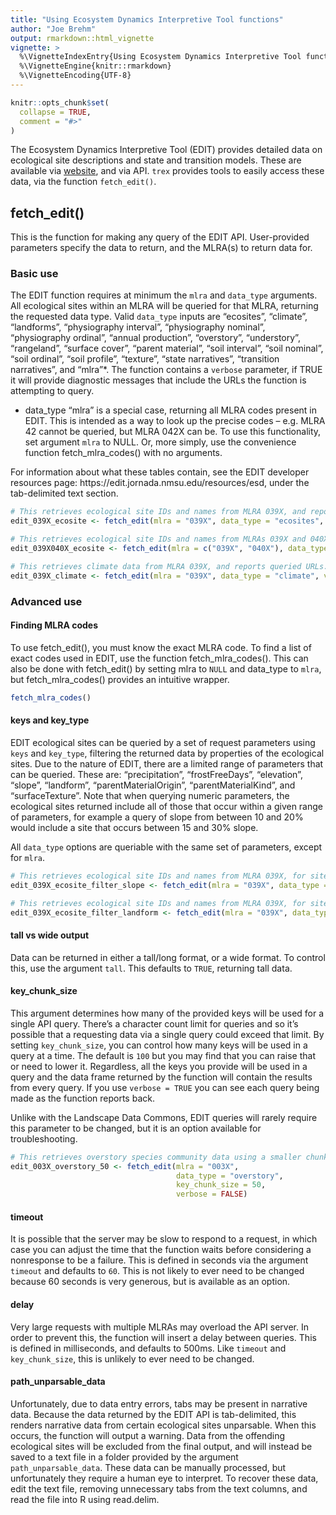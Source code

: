 ```yaml
---
title: "Using Ecosystem Dynamics Interpretive Tool functions"
author: "Joe Brehm"
output: rmarkdown::html_vignette
vignette: >
  %\VignetteIndexEntry{Using Ecosystem Dynamics Interpretive Tool functions}
  %\VignetteEngine{knitr::rmarkdown}
  %\VignetteEncoding{UTF-8}
---
```


```r
knitr::opts_chunk$set(
  collapse = TRUE,
  comment = "#>"
)
```

The Ecosystem Dynamics Interpretive Tool (EDIT) provides detailed data on ecological site descriptions and state and transition models. These are available via [website](https://edit.jornada.nmsu.edu/), and via API. `trex` provides tools to easily access these data, via the function `fetch_edit()`. 

## fetch_edit()

This is the function for making any query of the EDIT API. User-provided parameters specify the data to return, and the MLRA(s) to return data for.

### Basic use

The EDIT function requires at minimum the `mlra` and `data_type` arguments. All ecological sites within an MLRA will be queried for that MLRA, returning the requested data type. Valid `data_type` inputs are "ecosites", "climate", "landforms", "physiography interval", "physiography nominal", "physiography ordinal", "annual production", "overstory", "understory", "rangeland", "surface cover", "parent material", "soil interval", "soil nominal", "soil ordinal", "soil profile", "texture", "state narratives", "transition narratives", and "mlra"*. The function contains a `verbose` parameter, if TRUE it will provide diagnostic messages that include the URLs the function is attempting to query. 

* data_type "mlra" is a special case, returning all MLRA codes present in EDIT. This is intended as a way to look up the precise codes -- e.g. MLRA 42 cannot be queried, but MLRA 042X can be. To use this functionality, set argument `mlra` to NULL. Or, more simply, use the convenience function fetch_mlra_codes() with no arguments.

For information about what these tables contain, see the EDIT developer resources page: https://edit.jornada.nmsu.edu/resources/esd, under the tab-delimited text section. 

```r
# This retrieves ecological site IDs and names from MLRA 039X, and reports queried URLs.
edit_039X_ecosite <- fetch_edit(mlra = "039X", data_type = "ecosites", verbose = TRUE)

# This retrieves ecological site IDs and names from MLRAs 039X and 040X, and reports queried URLs.
edit_039X040X_ecosite <- fetch_edit(mlra = c("039X", "040X"), data_type = "ecosites", verbose = TRUE)

# This retrieves climate data from MLRA 039X, and reports queried URLs.
edit_039X_climate <- fetch_edit(mlra = "039X", data_type = "climate", verbose = TRUE)

```

### Advanced use

#### Finding MLRA codes
To use fetch_edit(), you must know the exact MLRA code. To find a list of exact codes used in EDIT, use the function fetch_mlra_codes(). This can also be done with fetch_edit() by setting mlra to `NULL` and data_type to `mlra`, but fetch_mlra_codes() provides an intuitive wrapper.

```r
fetch_mlra_codes()
```

#### keys and key_type
EDIT ecological sites can be queried by a set of request parameters using `keys` and `key_type`, filtering the returned data by properties of the ecological sites. Due to the nature of EDIT, there are a limited range of parameters that can be queried. These are: "precipitation", "frostFreeDays", "elevation", "slope", "landform", "parentMaterialOrigin", "parentMaterialKind", and "surfaceTexture". Note that when querying numeric parameters, the ecological sites returned include all of those that occur within a given range of parameters, for example a query of slope from between 10 and 20% would include a site that occurs between 15 and 30% slope.

All `data_type` options are queriable with the same set of parameters, except for `mlra`. 

```r
# This retrieves ecological site IDs and names from MLRA 039X, for sites that occur at slopes between 15 and 30%, and reports queried URLs.
edit_039X_ecosite_filter_slope <- fetch_edit(mlra = "039X", data_type = "ecosites", keys = "15:30", key_type = "slope", verbose = TRUE)

# This retrieves ecological site IDs and names from MLRA 039X, for sites that occur at slopes between 15 and 30%, and reports queried URLs.
edit_039X_ecosite_filter_landform <- fetch_edit(mlra = "039X", data_type = "ecosites", keys = "mountain", key_type = "landform", verbose = TRUE)

```

#### tall vs wide output
Data can be returned in either a tall/long format, or a wide format. To control this, use the argument `tall`. This defaults to `TRUE`, returning tall data.

#### key_chunk_size

This argument determines how many of the provided keys will be used for a single API query. There's a character count limit for queries and so it's possible that a requesting data via a single query could exceed that limit. By setting `key_chunk_size`, you can control how many keys will be used in a query at a time. The default is `100` but you may find that you can raise that or need to lower it. Regardless, all the keys you provide will be used in a query and the data frame returned by the function will contain the results from every query. If you use `verbose = TRUE` you can see each query being made as the function reports back.

Unlike with the Landscape Data Commons, EDIT queries will rarely require this parameter to be changed, but it is an option available for troubleshooting.

```r
# This retrieves overstory species community data using a smaller chunk size.
edit_003X_overstory_50 <- fetch_edit(mlra = "003X",
                                     data_type = "overstory",
                                     key_chunk_size = 50,
                                     verbose = FALSE)

```

#### timeout

It is possible that the server may be slow to respond to a request, in which case you can adjust the time that the function waits before considering a nonresponse to be a failure. This is defined in seconds via the argument `timeout` and defaults to `60`. This is not likely to ever need to be changed because 60 seconds is very generous, but is available as an option.

#### delay

Very large requests with multiple MLRAs may overload the API server. In order to prevent this, the function will insert a delay between queries. This is defined in milliseconds, and defaults to 500ms. Like `timeout` and `key_chunk_size`, this is unlikely to ever need to be changed.

#### path_unparsable_data

Unfortunately, due to data entry errors, tabs may be present in narrative data. Because the data returned by the EDIT API is tab-delimited, this renders narrative data from certain ecological sites unparsable. When this occurs, the function will output a warning. Data from the offending ecological sites will be excluded from the final output, and will instead be saved to a text file in a folder provided by the argument `path_unparsable_data`. These data can be manually processed, but unfortunately they require a human eye to interpret. To recover these data, edit the text file, removing unnecessary tabs from the text columns, and read the file into R using read.delim. 